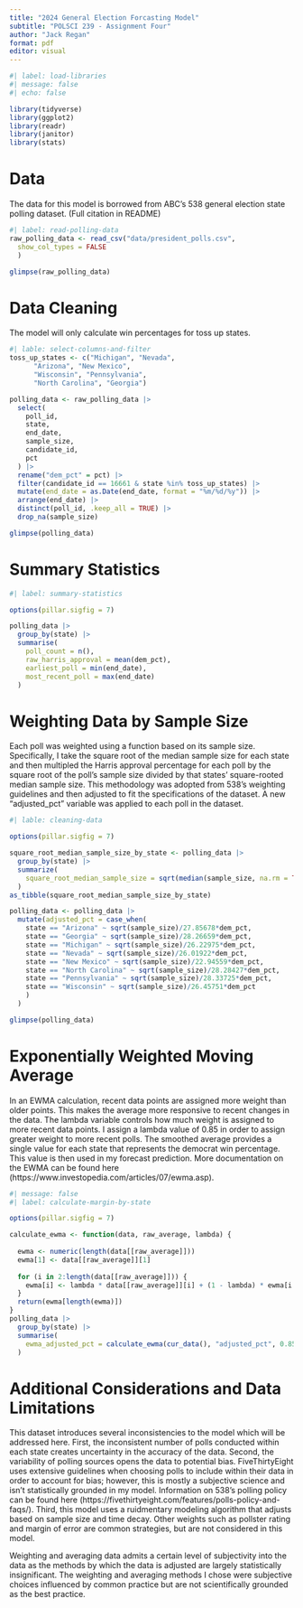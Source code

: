 ```yaml
---
title: "2024 General Election Forcasting Model"
subtitle: "POLSCI 239 - Assignment Four"
author: "Jack Regan"
format: pdf
editor: visual
---
```



```r
#| label: load-libraries
#| message: false
#| echo: false

library(tidyverse)
library(ggplot2)
library(readr)
library(janitor)
library(stats)
```

# Data

The data for this model is borrowed from ABC's 538 general election state polling dataset. (Full citation in README)
```r
#| label: read-polling-data
raw_polling_data <- read_csv("data/president_polls.csv", 
  show_col_types = FALSE
  )

glimpse(raw_polling_data)
```
\newpage

# Data Cleaning

The model will only calculate win percentages for toss up states.

```r
#| lable: select-columns-and-filter
toss_up_states <- c("Michigan", "Nevada", 
      "Arizona", "New Mexico", 
      "Wisconsin", "Pennsylvania", 
      "North Carolina", "Georgia")

polling_data <- raw_polling_data |>
  select(
    poll_id,
    state,
    end_date,
    sample_size,
    candidate_id,
    pct
  ) |>
  rename("dem_pct" = pct) |>
  filter(candidate_id == 16661 & state %in% toss_up_states) |>
  mutate(end_date = as.Date(end_date, format = "%m/%d/%y")) |>
  arrange(end_date) |>
  distinct(poll_id, .keep_all = TRUE) |>
  drop_na(sample_size)

glimpse(polling_data)
```
\newpage

# Summary Statistics

```r
#| label: summary-statistics

options(pillar.sigfig = 7)

polling_data |>
  group_by(state) |>
  summarise(
    poll_count = n(),
    raw_harris_approval = mean(dem_pct),
    earliest_poll = min(end_date),
    most_recent_poll = max(end_date)
  )
```

\newpage 

# Weighting Data by Sample Size

Each poll was weighted using a function based on its sample size. Specifically, I take the square root of the median sample size for each state and then multipled the Harris approval percentage for each poll by the square root of the poll's sample size divided by that states' square-rooted median sample size. This methodology was adopted from 538's weighting guidelines and then adjusted to fit the specifications of the dataset. A new "adjusted_pct" variable was applied to each poll in the dataset.

```r
#| lable: cleaning-data

options(pillar.sigfig = 7)

square_root_median_sample_size_by_state <- polling_data |>
  group_by(state) |>
  summarize(
    square_root_median_sample_size = sqrt(median(sample_size, na.rm = TRUE))
  )
as_tibble(square_root_median_sample_size_by_state)

polling_data <- polling_data |>
  mutate(adjusted_pct = case_when(
    state == "Arizona" ~ sqrt(sample_size)/27.85678*dem_pct,
    state == "Georgia" ~ sqrt(sample_size)/28.26659*dem_pct,
    state == "Michigan" ~ sqrt(sample_size)/26.22975*dem_pct,
    state == "Nevada" ~ sqrt(sample_size)/26.01922*dem_pct,
    state == "New Mexico" ~ sqrt(sample_size)/22.94559*dem_pct,
    state == "North Carolina" ~ sqrt(sample_size)/28.28427*dem_pct,
    state == "Pennsylvania" ~ sqrt(sample_size)/28.33725*dem_pct,
    state == "Wisconsin" ~ sqrt(sample_size)/26.45751*dem_pct
    )
  )

glimpse(polling_data)
```

\newpage

# Exponentially Weighted Moving Average

In an EWMA calculation, recent data points are assigned more weight than older points. This makes the average more responsive to recent changes in the data. The lambda variable controls how much weight is assigned to more recent data points. I assign a lambda value of 0.85 in order to assign greater weight to more recent polls. The smoothed average provides a single value for each state that represents the democrat win percentage.  This value is then used in my forecast prediction. More documentation on the EWMA can be found here (https://www.investopedia.com/articles/07/ewma.asp).

```r
#| message: false
#| label: calculate-margin-by-state

options(pillar.sigfig = 7)

calculate_ewma <- function(data, raw_average, lambda) {
  
  ewma <- numeric(length(data[[raw_average]]))
  ewma[1] <- data[[raw_average]][1]
  
  for (i in 2:length(data[[raw_average]])) {
    ewma[i] <- lambda * data[[raw_average]][i] + (1 - lambda) * ewma[i - 1]
  }
  return(ewma[length(ewma)])
}
polling_data |>
  group_by(state) |> 
  summarise(
    ewma_adjusted_pct = calculate_ewma(cur_data(), "adjusted_pct", 0.85)
  )
```

\newpage

# Additional Considerations and Data Limitations

This dataset introduces several inconsistencies to the model which will be addressed here. First, the inconsistent number of polls conducted within each state creates uncertainty in the accuracy of the data. Second, the variability of polling sources opens the data to potential bias. FiveThirtyEight uses extensive guidelines when choosing polls to include within their data in order to account for bias; however, this is mostly a subjective science and isn't statistically grounded in my model. Information on 538's polling policy can be found here (https://fivethirtyeight.com/features/polls-policy-and-faqs/). Third, this model uses a ruidmentary modeling algorithm that adjusts based on sample size and time decay. Other weights such as pollster rating and margin of error are common strategies, but are not considered in this model.

Weighting and averaging data admits a certain level of subjectivity into the data as the methods by which the data is adjusted are largely statistically insignificant. The weighting and averaging methods I chose were subjective choices influenced by common practice but are not scientifically grounded as the best practice.
